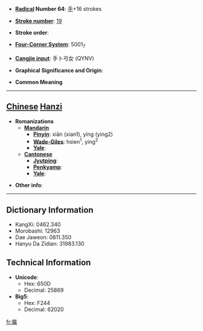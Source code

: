 * '''[[Wiktionary:Chinese radical index| Radical]] Number 64''': [[Wiktionary:Chinese radical index 手|手]]+16 strokes

* '''[[Wiktionary:Chinese total strokes index|Stroke number]]''': [[Wiktionary:Chinese total strokes index 19|19]]

* '''Stroke order''': 

* '''[[Wiktionary:Chinese four corner index|Four-Corner System]]''': 5001<sub>7</sub>

* '''[[Wiktionary:Chinese Cangjie index|Cangjie input]]''': 手卜弓女 (QYNV)

* '''Graphical Significance and Origin''': 

* '''Common Meaning'''

----

== [[Chinese]] [[Hanzi]] ==

* '''Romanizations'''
** '''[[Mandarin]]'''
*** '''[[Pinyin]]''': xiān (xian1), yíng (ying2)
*** '''[[Wade-Giles]]''': hsien<sup>1</sup>, ying<sup>2</sup>
*** '''[[Yale]]''': 
** '''[[Cantonese]]'''
*** '''[[Jyutping]]''':
*** '''[[Penkyamp]]''': 
*** '''[[Yale]]''': 

* '''Other info''': 

----

== Dictionary Information ==

* KangXi: 0462.340
* Morobashi: 12963
* Dae Jaweon: 0811.350
* Hanyu Da Zidian: 31983.130

== Technical Information ==

* '''Unicode''':
** Hex: 650D
** Decimal: 25869
* '''Big5''':
** Hex: F244
** Decimal: 62020

[[fr:攍]]